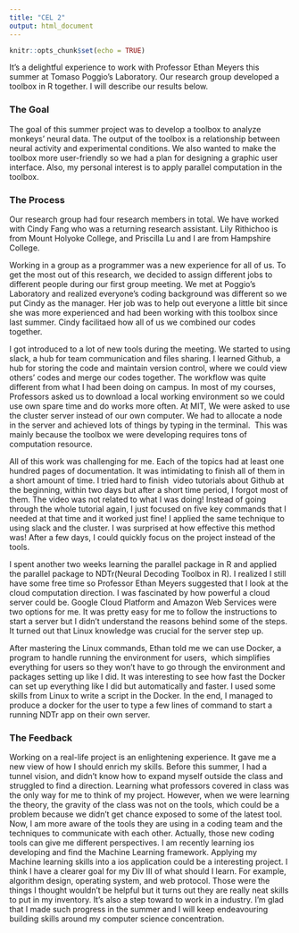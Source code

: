 ```yaml
---
title: "CEL 2"
output: html_document
---
```


```r
knitr::opts_chunk$set(echo = TRUE)
```



It’s a delightful experience to work with Professor Ethan Meyers this summer at Tomaso Poggio’s Laboratory. Our research group developed a toolbox in R together. I will describe our results below.



### The Goal

The goal of this summer project was to develop a toolbox to analyze monkeys’ neural data. The output of the toolbox is a relationship between neural activity and experimental conditions. We also wanted to make the toolbox more user-friendly so we had a plan for designing a graphic user interface. Also, my personal interest is to apply parallel computation in the toolbox.



### The Process

Our research group had four research members in total. We have worked with Cindy Fang who was a returning research assistant. Lily Rithichoo is from Mount Holyoke College, and Priscilla Lu and I are from Hampshire College.



Working in a group as a programmer was a new experience for all of us. To get the most out of this research, we decided to assign different jobs to different people during our first group meeting. We met at Poggio’s Laboratory and realized everyone’s coding background was different so we put Cindy as the manager. Her job was to help out everyone a little bit since she was more experienced and had been working with this toolbox since last summer. Cindy facilitaed how all of us we combined our codes together.



I got introduced to a lot of new tools during the meeting. We started to using slack, a hub for team communication and files sharing. I learned Github, a hub for storing the code and maintain version control, where we could view others’ codes and merge our codes together. The workflow was quite different from what I had been doing on campus. In most of my courses, Professors asked us to download a local working environment so we could use own spare time and do works more often. At MIT, We were asked to use the cluster server instead of our own computer. We had to allocate a node in the server and achieved lots of things by typing in the terminal.  This was mainly because the toolbox we were developing requires tons of computation resource.



All of this work was challenging for me. Each of the topics had at least one hundred pages of documentation. It was intimidating to finish all of them in a short amount of time. I tried hard to finish  video tutorials about Github at the beginning, within two days but after a short time period, I forgot most of them. The video was not related to what I was doing! Instead of going through the whole tutorial again, I just focused on five key commands that I needed at that time and it worked just fine! I applied the same technique to using slack and the cluster. I was surprised at how effective this method was! After a few days, I could quickly focus on the project instead of the tools.



I spent another two weeks learning the parallel package in R and applied the parallel package to NDTr(Neural Decoding Toolbox in R). I realized I still have some free time so Professor Ethan Meyers suggested that I look at the cloud computation direction. I was fascinated by how powerful a cloud server could be. Google Cloud Platform and Amazon Web Services were two options for me. It was pretty easy for me to follow the instructions to start a server but I didn’t understand the reasons behind some of the steps. It turned out that Linux knowledge was crucial for the server step up.



After mastering the Linux commands, Ethan told me we can use Docker, a program to handle running the environment for users,  which simplifies everything for users so they won’t have to go through the environment and packages setting up like I did. It was interesting to see how fast the Docker can set up everything like I did but automatically and faster. I used some skills from Linux to write a script in the Docker. In the end, I managed to produce a docker for the user to type a few lines of command to start a running NDTr app on their own server.



### The Feedback

Working on a real-life project is an enlightening experience. It gave me a new view of how I should enrich my skills. Before this summer, I had a tunnel vision, and didn’t know how to expand myself outside the class and struggled to find a direction. Learning what professors covered in class was the only way for me to think of my project. However, when we were learning the theory, the gravity of the class was not on the tools, which could be a problem because we didn’t get chance exposed to some of the latest tool. Now, I am more aware of the tools they are using in a coding team and the techniques to communicate with each other. Actually, those new coding tools can give me different perspectives. I am recently learning ios developing and find the Machine Learning framework. Applying my Machine learning skills into a ios application could be a interesting project. I think I have a clearer goal for my Div III of what should I learn. For example, algorithm design, operating system, and web protocol. Those were the things I thought wouldn’t be helpful but it turns out they are really neat skills to put in my inventory. It’s also a step toward to work in a industry. I’m glad that I made such progress in the summer and I will keep endeavouring building skills around my computer science concentration.
